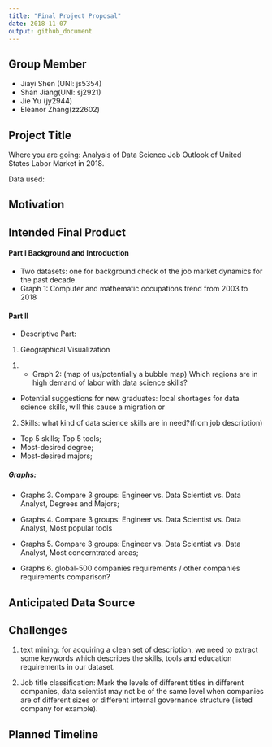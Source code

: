 ```yaml
---
title: "Final Project Proposal"
date: 2018-11-07
output: github_document
---
```


## Group Member
  * Jiayi Shen (UNI: js5354)
  * Shan Jiang(UNI: sj2921)
  * Jie Yu (jy2944)
  * Eleanor Zhang(zz2602)
  


## Project Title
Where you are going: Analysis of Data Science Job Outlook of United States Labor Market in 2018. 

Data used: 



## Motivation



## Intended Final Product
#### Part I Background and Introduction 
* Two datasets: one for background check of the job market dynamics for the past decade.  
* Graph 1: Computer and mathematic occupations trend from 2003 to 2018
 

#### Part II 
* Descriptive Part:

1. Geographical Visualization

 (1) * Graph 2: (map of us/potentially a bubble map) Which regions are in high demand of labor with data science skills?

* Potential suggestions for new graduates: local shortages for data science skills, will this cause a migration or

2. Skills:
what kind of data science skills are in need?(from job description)

* Top 5 skills; Top 5 tools; 
* Most-desired degree;
* Most-desired majors;

##### Graphs: 

* Graphs 3. Compare 3 groups: Engineer vs. Data Scientist vs. Data Analyst, Degrees and Majors;

* Graphs 4. Compare 3 groups: Engineer vs. Data Scientist vs. Data Analyst, Most popular tools

* Graphs 5. Compare 3 groups: Engineer vs. Data Scientist vs. Data Analyst, Most concerntrated areas;

* Graphs 6. global-500 companies requirements / other companies requirements comparison?



## Anticipated Data Source



## Challenges
1. text mining: for acquiring a clean set of description, we need to extract some keywords which describes the skills, tools and education requirements in our dataset.

2. Job title classification: Mark the levels of different titles in different companies, data scientist may not be of the same level when companies are of different sizes or different internal governance structure (listed company for example).


## Planned Timeline
